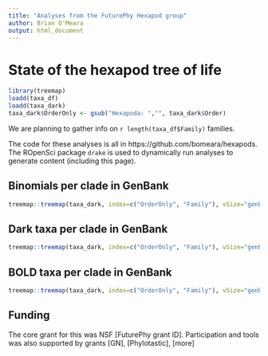 ```yaml
---
title: "Analyses from the FuturePhy Hexapod group"
author: Brian O'Meara
output: html_document
---
```


# State of the hexapod tree of life

```r
library(treemap)
loadd(taxa_df)
loadd(taxa_dark)
taxa_dark$OrderOnly <- gsub("Hexapoda: ","", taxa_dark$Order)
```

We are planning to gather info on `r length(taxa_df$Family)` families.

The code for these analyses is all in https://github.com/bomeara/hexapods. The ROpenSci package `drake` is used to dynamically run analyses to generate content (including this page).


## Binomials per clade in GenBank

```r
treemap::treemap(taxa_dark, index=c("OrderOnly", "Family"), vSize="genbank.known.count", type="index")
```

## Dark taxa per clade in GenBank

```r
treemap::treemap(taxa_dark, index=c("OrderOnly", "Family"), vSize="genbank.dark.count", type="index")
```

## BOLD taxa per clade in GenBank

```r
treemap::treemap(taxa_dark, index=c("OrderOnly", "Family"), vSize="genbank.BOLD.count", type="index")
```

## Funding

The core grant for this was NSF [FuturePhy grant ID]. Participation and tools was also supported by grants [GN], [Phylotastic], [more]
